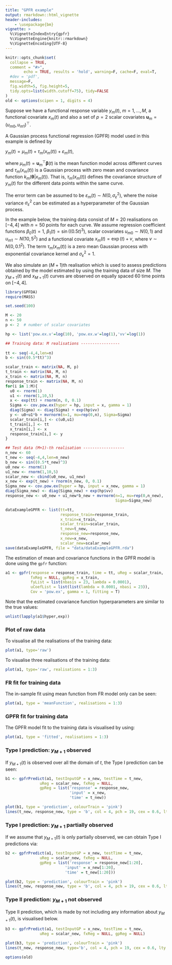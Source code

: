 ```yaml
---
title: "GPFR example"
output: rmarkdown::html_vignette
header-includes:
    - \usepackage{bm}
vignette: >
  %\VignetteIndexEntry{gpfr}
  %\VignetteEngine{knitr::rmarkdown}
  %\VignetteEncoding{UTF-8}
---
```


```r
knitr::opts_chunk$set(
  collapse = TRUE,
  comment = "#>",
        echo = TRUE, results = 'hold', warning=F, cache=F, eval=T,
  #dev = 'pdf', 
  message=F, 
  fig.width=5, fig.height=5,
  tidy.opts=list(width.cutoff=75), tidy=FALSE
)
old <- options(scipen = 1, digits = 4)
```



Suppose we have a functional response variable $y_m(t), \ m=1,\dots,M$, a 
functional covariate $x_m(t)$ and also a set of $p=2$ scalar covariates 
$\textbf{u}_m = (u_{m0},u_{m1})^\top$.

A Gaussian process functional regression (GPFR) model used in this example is
defined by

$y_m(t) = \mu_m(t) + \tau_m(x_m(t)) + \varepsilon_m(t)$,

where $\mu_m(t) = \textbf{u}_m^\top \boldsymbol{\beta}(t)$ is the mean function
model across different curves and $\tau_m(x_m(t))$ is a Gaussian process with 
zero mean and covariance function $k_m(\boldsymbol{\theta}|x_m(t))$. That is, 
$\tau_m(x_m(t))$ defines the covariance structure of $y_m(t)$ for the different
data points within the same curve. 

The error term can be assumed to be $\varepsilon_m(t) \sim N(0, \sigma_\varepsilon^2)$, 
where the noise variance $\sigma_\varepsilon^2$ can be estimated as a hyperparameter 
of the Gaussian process.


In the example below, the training data consist of $M=20$ realisations on $[-4,4]$ with 
$n=50$ points for each curve. We assume regression coefficient functions
$\beta_0(t)=1$, $\beta_1(t)=\sin((0.5 t)^3)$, scalar covariates 
$u_{m0} \sim N(0,1)$ and $u_{m1} \sim N(10,5^2)$ and a functional covariate
$x_m(t) = \exp(t) + v$, where $v \sim N(0, 0.1^2)$. The term $\tau_m(x_m(t))$ is
a zero mean Gaussian process with exponential covariance kernel and 
$\sigma_\varepsilon^2 = 1$.

We also simulate an $(M+1)$th realisation which is used to assess predictions 
obtained by the model estimated by using the training data of size $M$. The 
$y_{M+1}(t)$ and $x_{M+1}(t)$ curves are observed on equally spaced $60$ time points on $[-4,4]$.



```r
library(GPFDA)
require(MASS)
```

```r
set.seed(100)

M <- 20
n <- 50
p <- 2  # number of scalar covariates

hp <- list('pow.ex.v'=log(10), 'pow.ex.w'=log(1),'vv'=log(1))

## Training data: M realisations -----------------
 
tt <- seq(-4,4,len=n)
b <- sin((0.5*tt)^3)

scalar_train <- matrix(NA, M, p)
t_train <- matrix(NA, M, n)
x_train <- matrix(NA, M, n)
response_train <- matrix(NA, M, n)
for(i in 1:M){
  u0 <- rnorm(1)
  u1 <- rnorm(1,10,5)
  x <- exp(tt) + rnorm(n, 0, 0.1)
  Sigma <- cov.pow.ex(hyper = hp, input = x, gamma = 1)
  diag(Sigma) <- diag(Sigma) + exp(hp$vv)
  y <- u0+u1*b + mvrnorm(n=1, mu=rep(0,n), Sigma=Sigma)
  scalar_train[i,] <- c(u0,u1)
  t_train[i,] <- tt
  x_train[i,] <- x
  response_train[i,] <- y
}

## Test data (M+1)-th realisation ------------------
n_new <- 60
t_new <- seq(-4,4,len=n_new)
b_new <- sin((0.5*t_new)^3)
u0_new <- rnorm(1)
u1_new <- rnorm(1,10,5)
scalar_new <- cbind(u0_new, u1_new)
x_new <- exp(t_new) + rnorm(n_new, 0, 0.1)
Sigma_new <- cov.pow.ex(hyper = hp, input = x_new, gamma = 1)
diag(Sigma_new) <- diag(Sigma_new) + exp(hp$vv)
response_new <- u0_new + u1_new*b_new + mvrnorm(n=1, mu=rep(0,n_new), 
                                                Sigma=Sigma_new)
```

```r
dataExampleGPFR <- list(tt=tt, 
                        response_train=response_train, 
                        x_train=x_train, 
                        scalar_train=scalar_train, 
                        t_new=t_new,
                        response_new=response_new,
                        x_new=x_new, 
                        scalar_new=scalar_new)
save(dataExampleGPFR, file = "data/dataExampleGPFR.rda")
```

The estimation of mean and covariance functions in the GPFR model is done using 
the `gpfr` function:
```r
a1 <- gpfr(response = response_train, time = tt, uReg = scalar_train,
           fxReg = NULL, gpReg = x_train,
           fyList = list(nbasis = 23, lambda = 0.0001),
           uCoefList = list(list(lambda = 0.0001, nbasi = 23)),
           Cov = 'pow.ex', gamma = 1, fitting = T)
```

Note that the estimated covariance function hyperparameters are similar to the 
true values:
```r
unlist(lapply(a1$hyper,exp))
```

### Plot of raw data

To visualise all the realisations of the training data:
```r
plot(a1, type='raw')
```



To visualise three realisations of the training data:
```r
plot(a1, type='raw', realisations = 1:3)
```


### FR fit for training data

The in-sample fit using mean function from FR model only can be seen:
```r
plot(a1, type = 'meanFunction', realisations = 1:3)
```

### GPFR fit for training data
 
The GPFR model fit to the training data is visualised by using:
```r
plot(a1, type = 'fitted', realisations = 1:3)
```


### Type I prediction: $y_{M+1}$ observed

If $y_{M+1}(t)$ is observed over all the domain of $t$, the Type I prediction can be seen:

```r
b1 <- gpfrPredict(a1, testInputGP = x_new, testTime = t_new,
               uReg = scalar_new, fxReg = NULL,
               gpReg = list('response' = response_new,
                            'input' = x_new,
                            'time' = t_new))

plot(b1, type = 'prediction', colourTrain = 'pink')
lines(t_new, response_new, type = 'b', col = 4, pch = 19, cex = 0.6, lty = 3, lwd = 2)
```

### Type I prediction: $y_{M+1}$ partially observed

If we assume that $y_{M+1}(t)$ is only partially observed, we can obtain Type I predictions via: 

```r
b2 <- gpfrPredict(a1, testInputGP = x_new, testTime = t_new,
               uReg = scalar_new, fxReg = NULL,
               gpReg = list('response' = response_new[1:20],
                          'input' = x_new[1:20],
                          'time' = t_new[1:20]))

plot(b2, type = 'prediction', colourTrain = 'pink')
lines(t_new, response_new, type = 'b', col = 4, pch = 19, cex = 0.6, lty = 3, lwd = 2)
```


### Type II prediction: $y_{M+1}$ not observed

Type II prediction, which is made by not including any information about $y_{M+1}(t)$, 
is visualised below.
```r
b3 <- gpfrPredict(a1, testInputGP = x_new, testTime = t_new,
               uReg = scalar_new, fxReg = NULL, gpReg = NULL)

plot(b3, type = 'prediction', colourTrain = 'pink')
lines(t_new, response_new, type='b', col = 4, pch = 19, cex = 0.6, lty = 3, lwd = 2)
```

```r
options(old)
```

